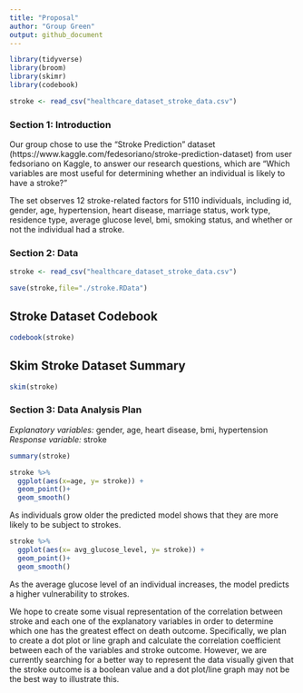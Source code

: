 ```yaml
---
title: "Proposal"
author: "Group Green"
output: github_document
---
```


```r
library(tidyverse)
library(broom)
library(skimr)
library(codebook)
```

```r
stroke <- read_csv("healthcare_dataset_stroke_data.csv")
```

### Section 1: Introduction  
Our group chose to use the "Stroke Prediction" dataset (https://www.kaggle.com/fedesoriano/stroke-prediction-dataset) from user fedsoriano on Kaggle, to answer our research questions, which are "Which variables are most useful for determining whether an individual is likely to have a stroke?"

The set observes 12 stroke-related factors for 5110 individuals, including id, gender, age, hypertension, heart disease, marriage status, work type, residence type, average glucose level, bmi, smoking status, and whether or not the individual had a stroke. 

### Section 2: Data  
```r
stroke <- read_csv("healthcare_dataset_stroke_data.csv")
```

```r
save(stroke,file="./stroke.RData")
```

## Stroke Dataset Codebook
```r
codebook(stroke)
```

## Skim Stroke Dataset Summary
```r
skim(stroke)
```

### Section 3: Data Analysis Plan  
*Explanatory variables:*  gender, age, heart disease, bmi, hypertension
*Response variable:* stroke

```r
summary(stroke)
```
```r
stroke %>%
  ggplot(aes(x=age, y= stroke)) +
  geom_point()+
  geom_smooth()
```

As individuals grow older the predicted model shows that they are more likely to be subject to strokes.

```r
stroke %>%
  ggplot(aes(x= avg_glucose_level, y= stroke)) +
  geom_point()+
  geom_smooth()
```
As the average glucose level of an individual increases, the model predicts a higher vulnerability to strokes.

We hope to create some visual representation of the correlation between stroke and each one of the explanatory variables in order to determine which one has the greatest effect on death outcome. Specifically, we plan to create a dot plot or line graph and calculate the correlation coefficient between each of the variables and stroke outcome. However, we are currently searching for a better way to represent the data visually given that the stroke outcome is a boolean value and a dot plot/line graph may not be the best way to illustrate this.




